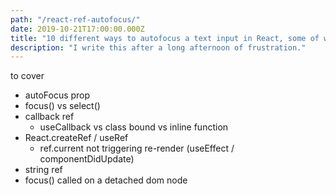 ```yaml
---
path: "/react-ref-autofocus/"
date: 2019-10-21T17:00:00.000Z
title: "10 different ways to autofocus a text input in React, some of which ALMOST work!"
description: "I write this after a long afternoon of frustration."
---
```


to cover

- autoFocus prop
- focus() vs select()
- callback ref
  - useCallback vs class bound vs inline function
- React.createRef / useRef
  - ref.current not triggering re-render (useEffect / componentDidUpdate)
- string ref
- focus() called on a detached dom node
